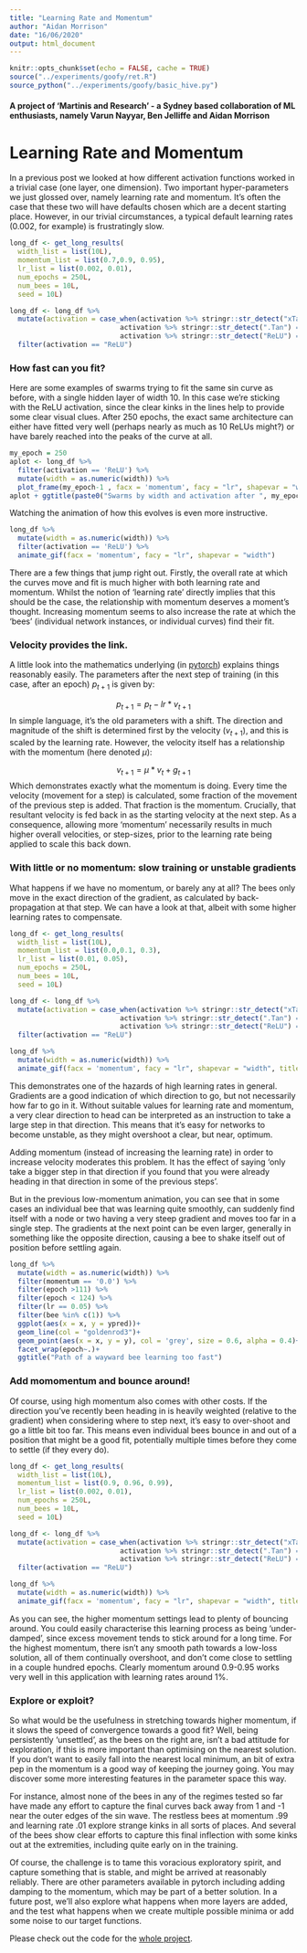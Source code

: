 ```yaml
---
title: "Learning Rate and Momentum"
author: "Aidan Morrison"
date: "16/06/2020"
output: html_document
---
```


```r
knitr::opts_chunk$set(echo = FALSE, cache = TRUE)
source("../experiments/goofy/ret.R")
source_python("../experiments/goofy/basic_hive.py")
```

#### A project of 'Martinis and Research' - a Sydney based collaboration of ML enthusiasts, namely Varun Nayyar, Ben Jelliffe and Aidan Morrison

# Learning Rate and Momentum
In a previous post we looked at how different activation functions worked in a trivial case (one layer, one dimension). Two important hyper-parameters we just glossed over, namely learning rate and momentum.  It's often the case that these two will have defaults chosen which are a decent starting place.  However, in our trivial circumstances, a typical default learning rates (0.002, for example) is frustratingly slow.

```r
long_df <- get_long_results(
  width_list = list(10L),
  momentum_list = list(0.7,0.9, 0.95),
  lr_list = list(0.002, 0.01),
  num_epochs = 250L,
  num_bees = 10L,
  seed = 10L)

long_df <- long_df %>%
  mutate(activation = case_when(activation %>% stringr::str_detect("xTan") == TRUE~"x - tanh",
                           activation %>% stringr::str_detect(".Tan") == TRUE ~ "tanh",
                           activation %>% stringr::str_detect("ReLU") == TRUE ~ "ReLU")) %>%
  filter(activation == "ReLU")
```

### How fast can you fit?

Here are some examples of swarms trying to fit the same sin curve as before, with a single hidden layer of width 10.  In this case we're sticking with the ReLU activation, since the clear kinks in the lines help to provide some clear visual clues.  After 250 epochs, the exact same architecture can either have fitted very well (perhaps nearly as much as 10 ReLUs might?) or have barely reached into the peaks of the curve at all.

```r
my_epoch = 250
aplot <- long_df %>%
  filter(activation == 'ReLU') %>%
  mutate(width = as.numeric(width)) %>%
  plot_frame(my_epoch-1 , facx = 'momentum', facy = "lr", shapevar = "width")
aplot + ggtitle(paste0("Swarms by width and activation after ", my_epoch, " epochs"))

```

Watching the animation of how this evolves is even more instructive.

```r
long_df %>%
  mutate(width = as.numeric(width)) %>%
  filter(activation == 'ReLU') %>%
  animate_gif(facx = 'momentum', facy = "lr", shapevar = "width")
```

There are a few things that jump right out.  Firstly, the overall rate at which the curves move and fit is much higher with both learning rate and momentum.  Whilst the notion of 'learning rate' directly implies that this should be the case, the relationship with momentum deserves a moment's thought. Increasing momentum seems to also increase the rate at which the 'bees' (individual network instances, or individual curves) find their fit.

### Velocity provides the link.

A little look into the mathematics underlying (in [pytorch](https://pytorch.org/docs/stable/optim.html)) explains things reasonably easily. The parameters after the next step of training (in this case, after an epoch) $p_{t+1}$ is given by:

$$p_{t+1} = p_{t} - lr*v_{t+1}$$
In simple language, it's the old parameters with a shift. The direction and magnitude of the shift is determined first by the velocity ($v_{t+1}$), and this is scaled by the learning rate.  However, the velocity itself has a relationship with the momentum (here denoted $\mu$):

$$v_{t+1} = \mu * v_{t} + g_{t+1}$$
Which demonstrates exactly what the momentum is doing.  Every time the velocity (movement for a step) is calculated, some fraction of the movement of the previous step is added. That fraction is the momentum.  Crucially, that resultant velocity is fed back in as the starting velocity at the next step. As a consequence, allowing more 'momentum' necessarily results in much higher overall velocities, or step-sizes, prior to the learning rate being applied to scale this back down.

### With little or no momentum: slow training or unstable gradients

What happens if we have no momentum, or barely any at all?  The bees only move in the exact direction of the gradient, as calculated by back-propagation at that step. We can have a look at that, albeit with some higher learning rates to compensate.

```r
long_df <- get_long_results(
  width_list = list(10L),
  momentum_list = list(0.0,0.1, 0.3),
  lr_list = list(0.01, 0.05),
  num_epochs = 250L,
  num_bees = 10L,
  seed = 10L)

long_df <- long_df %>%
  mutate(activation = case_when(activation %>% stringr::str_detect("xTan") == TRUE~"x - tanh",
                           activation %>% stringr::str_detect(".Tan") == TRUE ~ "tanh",
                           activation %>% stringr::str_detect("ReLU") == TRUE ~ "ReLU"))%>%
  filter(activation == "ReLU")
```

```r
long_df %>%
  mutate(width = as.numeric(width)) %>%
  animate_gif(facx = 'momentum', facy = "lr", shapevar = "width", title_string = "Low Momentum, High Learning Rate.")
```

This demonstrates one of the hazards of high learning rates in general.  Gradients are a good indication of which direction to go, but not necessarily how far to go in it. Without suitable values for learning rate and momentum, a very clear direction to head can be interpreted as an instruction to take a large step in that direction.  This means that it's easy for networks to become unstable, as they might overshoot a clear, but near, optimum.

Adding momentum (instead of increasing the learning rate) in order to increase velocity moderates this problem.  It has the effect of saying 'only take a bigger step in that direction if you found that you were already heading in that direction in some of the previous steps'.

But in the previous low-momentum animation, you can see that in some cases an individual bee that was learning quite smoothly, can suddenly find itself with a node or two having a very steep gradient and moves too far in a single step. The gradients at the next point can be even larger, generally in something like the opposite direction, causing a bee to shake itself out of position before settling again.

```r

long_df %>%
  mutate(width = as.numeric(width)) %>%
  filter(momentum == '0.0') %>%
  filter(epoch >111) %>%
  filter(epoch < 124) %>%
  filter(lr == 0.05) %>%
  filter(bee %in% c(1)) %>%
  ggplot(aes(x = x, y = ypred))+
  geom_line(col = "goldenrod3")+
  geom_point(aes(x = x, y = y), col = 'grey', size = 0.6, alpha = 0.4)+
  facet_wrap(epoch~.)+
  ggtitle("Path of a wayward bee learning too fast")

```


### Add momomentum and bounce around!

Of course, using high momentum also comes with other costs.  If the direction you've recently been heading in is heavily weighted (relative to the gradient) when considering where to step next, it's easy to over-shoot and go a little bit too far. This means even individual bees bounce in and out of a position that might be a good fit, potentially multiple times before they come to settle (if they every do).

```r
long_df <- get_long_results(
  width_list = list(10L),
  momentum_list = list(0.9, 0.96, 0.99),
  lr_list = list(0.002, 0.01),
  num_epochs = 250L,
  num_bees = 10L,
  seed = 10L)

long_df <- long_df %>%
  mutate(activation = case_when(activation %>% stringr::str_detect("xTan") == TRUE~"x - tanh",
                           activation %>% stringr::str_detect(".Tan") == TRUE ~ "tanh",
                           activation %>% stringr::str_detect("ReLU") == TRUE ~ "ReLU"))%>%
  filter(activation == "ReLU")
```

```r
long_df %>%
  mutate(width = as.numeric(width)) %>%
  animate_gif(facx = 'momentum', facy = "lr", shapevar = "width", title_string = "High Momentum, Low Learning Rate.")
```

As you can see, the higher momentum settings lead to plenty of bouncing around. You could easily characterise this learning process as being 'under-damped', since excess movement tends to stick around for a long time.  For the highest momentum, there isn't any smooth  path towards a low-loss solution, all of them continually overshoot, and don't come close to settling in a couple hundred epochs. Clearly momentum around 0.9-0.95 works very well in this application with learning rates around 1%.

### Explore or exploit?

So what would be the usefulness in stretching towards higher momentum, if it slows the speed of convergence towards a good fit? Well, being persistently 'unsettled', as the bees on the right are, isn't a bad attitude for exploration, if this is more important than optimising on the nearest solution. If you don't want to easily fall into the nearest local minimum, an bit of extra pep in the momentum is a good way of keeping the journey going. You may discover some more interesting features in the parameter space this way.

For instance, almost none of the bees in any of the regimes tested so far have made any effort to capture the final curves back away from 1 and -1 near the outer edges of the sin wave. The restless bees at momentum .99 and learning rate .01 explore strange kinks in all sorts of places. And several of the bees show clear efforts to capture this final inflection with some kinks out at the extremities, including quite early on in the training.

Of course, the challenge is to tame this voracious exploratory spirit, and capture something that is stable, and might be arrived at reasonably reliably.  There are other parameters available in pytorch including adding damping to the momentum, which may be part of a better solution.  In a future post, we'll also explore what happens when more layers are added, and the test what happens when we create multiple possible minima or add some noise to our target functions.



Please check out the code for the [whole project](https://github.com/martinisandresearch/bayesnets).
